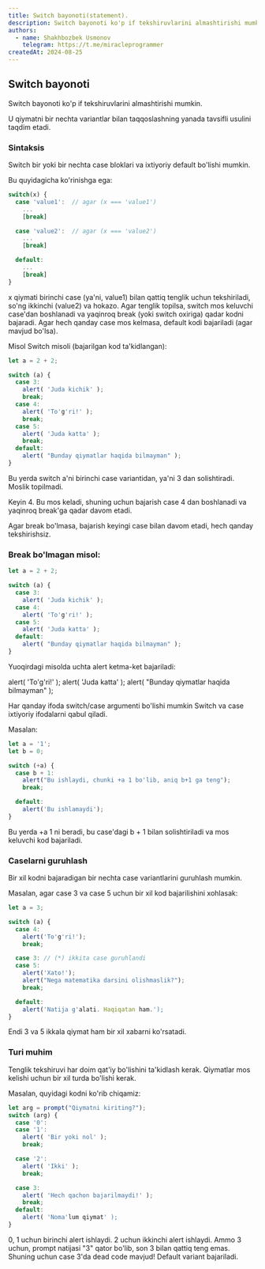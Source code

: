 ```yaml
---
title: Switch bayonoti(statement).
description: Switch bayonoti ko'p if tekshiruvlarini almashtirishi mumkin.
authors:
  - name: Shakhbozbek Usmonov
    telegram: https://t.me/miracleprogrammer
createdAt: 2024-08-25
---
```


## Switch bayonoti

Switch bayonoti ko'p if tekshiruvlarini almashtirishi mumkin.

U qiymatni bir nechta variantlar bilan taqqoslashning yanada tavsifli usulini taqdim etadi.

### Sintaksis

Switch bir yoki bir nechta case bloklari va ixtiyoriy default bo'lishi mumkin.

Bu quyidagicha ko'rinishga ega:

```javascript
switch(x) {
  case 'value1':  // agar (x === 'value1')
    ...
    [break]

  case 'value2':  // agar (x === 'value2')
    ...
    [break]

  default:
    ...
    [break]
}
```

x qiymati birinchi case (ya'ni, value1) bilan qattiq tenglik uchun tekshiriladi, so'ng ikkinchi (value2) va hokazo.
Agar tenglik topilsa, switch mos keluvchi case'dan boshlanadi va yaqinroq break (yoki switch oxiriga) qadar kodni bajaradi.
Agar hech qanday case mos kelmasa, default kodi bajariladi (agar mavjud bo'lsa).

Misol
Switch misoli (bajarilgan kod ta'kidlangan):

```javascript
let a = 2 + 2;

switch (a) {
  case 3:
    alert( 'Juda kichik' );
    break;
  case 4:
    alert( 'To'g'ri!' );
    break;
  case 5:
    alert( 'Juda katta' );
    break;
  default:
    alert( "Bunday qiymatlar haqida bilmayman" );
}
```

Bu yerda switch a'ni birinchi case variantidan, ya'ni 3 dan solishtiradi. Moslik topilmadi.

Keyin 4. Bu mos keladi, shuning uchun bajarish case 4 dan boshlanadi va yaqinroq break'ga qadar davom etadi.

Agar break bo'lmasa, bajarish keyingi case bilan davom etadi, hech qanday tekshirishsiz.

### Break bo'lmagan misol:

```javascript
let a = 2 + 2;

switch (a) {
  case 3:
    alert( 'Juda kichik' );
  case 4:
    alert( 'To'g'ri!' );
  case 5:
    alert( 'Juda katta' );
  default:
    alert( "Bunday qiymatlar haqida bilmayman" );
}
```

Yuoqirdagi misolda uchta alert ketma-ket bajariladi:

alert( 'To'g'ri!' );
alert( 'Juda katta' );
alert( "Bunday qiymatlar haqida bilmayman" );

Har qanday ifoda switch/case argumenti bo'lishi mumkin
Switch va case ixtiyoriy ifodalarni qabul qiladi.

Masalan:

```javascript
let a = '1';
let b = 0;

switch (+a) {
  case b + 1:
    alert("Bu ishlaydi, chunki +a 1 bo'lib, aniq b+1 ga teng");
    break;

  default:
    alert('Bu ishlamaydi');
}
```

Bu yerda +a 1 ni beradi, bu case'dagi b + 1 bilan solishtiriladi va mos keluvchi kod bajariladi.

### Caselarni guruhlash

Bir xil kodni bajaradigan bir nechta case variantlarini guruhlash mumkin.

Masalan, agar case 3 va case 5 uchun bir xil kod bajarilishini xohlasak:

```javascript
let a = 3;

switch (a) {
  case 4:
    alert('To'g'ri!');
    break;

  case 3: // (*) ikkita case guruhlandi
  case 5:
    alert('Xato!');
    alert("Nega matematika darsini olishmaslik?");
    break;

  default:
    alert('Natija g'alati. Haqiqatan ham.');
}
```

Endi 3 va 5 ikkala qiymat ham bir xil xabarni ko'rsatadi.

### Turi muhim

Tenglik tekshiruvi har doim qat'iy bo'lishini ta'kidlash kerak. Qiymatlar mos kelishi uchun bir xil turda bo'lishi kerak.

Masalan, quyidagi kodni ko'rib chiqamiz:

```javascript
let arg = prompt("Qiymatni kiriting?");
switch (arg) {
  case '0':
  case '1':
    alert( 'Bir yoki nol' );
    break;

  case '2':
    alert( 'Ikki' );
    break;

  case 3:
    alert( 'Hech qachon bajarilmaydi!' );
    break;
  default:
    alert( 'Noma'lum qiymat' );
}
```

0, 1 uchun birinchi alert ishlaydi.
2 uchun ikkinchi alert ishlaydi.
Ammo 3 uchun, prompt natijasi "3" qator bo'lib, son 3 bilan qattiq teng emas. Shuning uchun case 3'da dead code mavjud! Default variant bajariladi.
